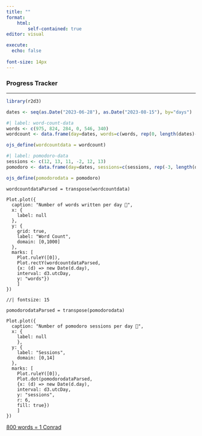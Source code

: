 ```yaml
---
title: ""
format: 
    html:
        self-contained: true
editor: visual

execute:
  echo: false
  
font-size: 14px
---
```


### Progress Tracker

------------------------------------------------------------------------

```r
library(r2d3)
```

```r
dates <- seq(as.Date("2023-06-28"), as.Date("2023-08-15"), by="days")
```

```r
#| label: word-count-data
words <- c(975, 824, 284, 0, 546, 340)
wordcount <- data.frame(day=dates, words=c(words, rep(0, length(dates)-length(words))))

ojs_define(wordcountdata = wordcount)
```

```r
#| label: pomodoro-data
sessions <- c(12, 13, 11, -2, 12, 13)
pomodoro <- data.frame(day=dates, sessions=c(sessions, rep(-3, length(dates)-length(sessions))))

ojs_define(pomodorodata = pomodoro)
```

::: {layout-ncol="2"}
```ojs
wordcountdataParsed = transpose(wordcountdata)

Plot.plot({
  caption: "Number of words written per day 📝",
  x: {
    label: null
  },
  y: {
    grid: true,
    label: "Word Count",
    domain: [0,1000]
  },
  marks: [
    Plot.ruleY([0]),
    Plot.rectY(wordcountdataParsed,
    {x: (d) => new Date(d.day), 
    interval: d3.utcDay, 
    y: "words"})
    ]
})

```

```ojs
//| fontsize: 15

pomodorodataParsed = transpose(pomodorodata)

Plot.plot({
  caption: "Number of pomodoro sessions per day 🍅",
  x: {
    label: null
    },
  y: {
    label: "Sessions",
    domain: [0,14]
  },
  marks: [
    Plot.ruleY([0]),
    Plot.dot(pomodorodataParsed,
    {x: (d) => new Date(d.day), 
    interval: d3.utcDay, 
    y: "sessions",
    r: 6,
    fill: true})
    ]
})
```
:::

[800 words = 1 Conrad](https://www.theguardian.com/books/2016/jun/18/my-writing-day-will-self)
